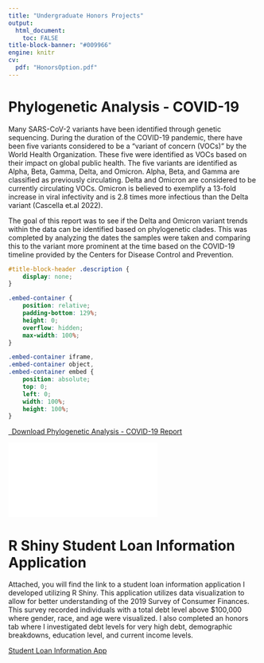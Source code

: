 ```yaml
---
title: "Undergraduate Honors Projects"
output: 
  html_document:
    toc: FALSE
title-block-banner: "#009966"
engine: knitr 
cv:
  pdf: "HonorsOption.pdf"
---
```

# Phylogenetic Analysis - COVID-19

Many SARS-CoV-2 variants have been identified through genetic sequencing. During
the duration of the COVID-19 pandemic, there have been five variants considered to be
a “variant of concern (VOCs)” by the World Health Organization. These five were
identified as VOCs based on their impact on global public health. The five variants are
identified as Alpha, Beta, Gamma, Delta, and Omicron. Alpha, Beta, and Gamma are
classified as previously circulating. Delta and Omicron are considered to be currently
circulating VOCs. Omicron is believed to exemplify a 13-fold increase in viral infectivity
and is 2.8 times more infectious than the Delta variant (Cascella et.al 2022).

The goal of this report was to see if the Delta and Omicron variant trends within the data
can be identified based on phylogenetic clades. This was completed by analyzing the 
dates the samples were taken and comparing this to the variant more prominent at the
time based on the COVID-19 timeline provided by the Centers for Disease Control and
Prevention.

```css
#title-block-header .description {
    display: none;
}
```

```css
.embed-container {
    position: relative;
    padding-bottom: 129%;
    height: 0;
    overflow: hidden;
    max-width: 100%;
}

.embed-container iframe,
.embed-container object,
.embed-container embed {
    position: absolute;
    top: 0;
    left: 0;
    width: 100%;
    height: 100%;
}
```

```{=html}
<p class="text-center">
  <a class="btn btn-primary btn-lg cv-download" href="`r rmarkdown::metadata$cv$pdf`" target="_blank">
    <i class="fa-solid fa-file-arrow-down"></i>&ensp;Download Phylogenetic Analysis - COVID-19 Report
  </a>
</p>

<div class="embed-container">
  <iframe src="`r rmarkdown::metadata$cv$pdf`" style="border: 0.5px"></iframe>
</div>
```

# R Shiny Student Loan Information Application

Attached, you will find the link to a student loan information application I developed utilizing R Shiny. This application utilizes data visualization to allow for better understanding of the 2019 Survey of Consumer Finances. This survey recorded individuals with a total debt level above $100,000 where gender, race, and age were visualized. I also completed an honors tab where I investigated debt levels for very high debt, demographic breakdowns, education level, and current income levels. 

[Student Loan Information App](https://statadaws.shinyapps.io/finalapphonorsadaws/)  
